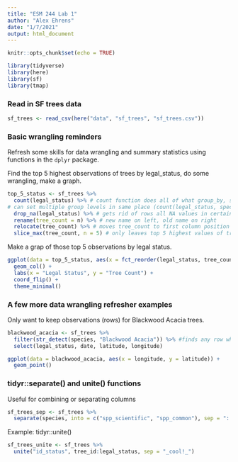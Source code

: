 ```yaml
---
title: "ESM 244 Lab 1"
author: "Alex Ehrens"
date: "1/7/2021"
output: html_document
---
```


```r
knitr::opts_chunk$set(echo = TRUE)

library(tidyverse)
library(here)
library(sf)
library(tmap)
```

### Read in SF trees data

```r
sf_trees <- read_csv(here("data", "sf_trees", "sf_trees.csv"))
```

### Basic wrangling reminders

Refresh some skills for data wrangling and summary statistics using functions in the `dplyr` package.

Find the top 5 highest observations of trees by legal_status, do some wrangling, make a graph.

```r
top_5_status <- sf_trees %>% 
  count(legal_status) %>% # count function does all of what group_by, summarize, n() functions do
# can set multiple group levels in same place (count(legal_status, species))
  drop_na(legal_status) %>% # gets rid of rows all NA values in certain variable
  rename(tree_count = n) %>% # new name on left, old name on right
  relocate(tree_count) %>% # moves tree_count to first column position 
  slice_max(tree_count, n = 5) # only leaves top 5 highest values of tree_count
```

Make a grap of those top 5 observations by legal status.
```r
ggplot(data = top_5_status, aes(x = fct_reorder(legal_status, tree_count), legal_status, y = tree_count)) +
  geom_col() + 
  labs(x = "Legal Status", y = "Tree Count") + 
  coord_flip() +
  theme_minimal()
```

### A few more data wrangling refresher examples

Only want to keep observations (rows) for Blackwood Acacia trees.

```r
blackwood_acacia <- sf_trees %>% 
  filter(str_detect(species, "Blackwood Acacia")) %>% #finds any row where "blackwood acacia" string exists within value (doesn't have to be exact match)
  select(legal_status, date, latitude, longitude)

ggplot(data = blackwood_acacia, aes(x = longitude, y = latitude)) +
  geom_point()
```

### tidyr::separate() and unite() functions

Useful for combining or separating columns

```r
sf_trees_sep <- sf_trees %>% 
  separate(species, into = c("spp_scientific", "spp_common"), sep = "::")
```


Example: tidyr::unite()

```r
sf_trees_unite <- sf_trees %>% 
  unite("id_status", tree_id:legal_status, sep = "_cool!_")
```

